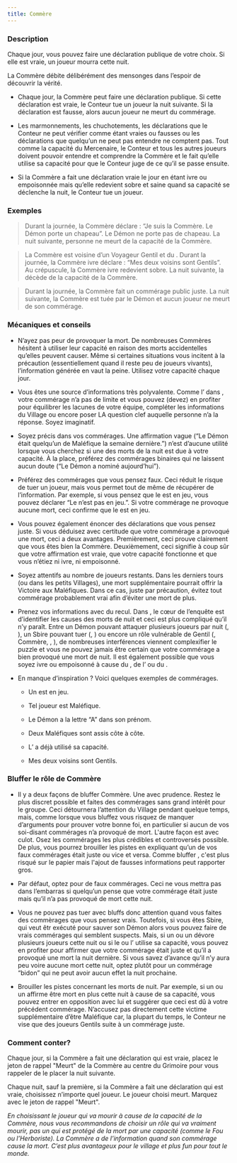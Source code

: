 ```yaml
---
title: Commère
---
```



<Role COMMERE header />

### Description

Chaque jour, vous pouvez faire une déclaration publique de votre choix. Si elle est vraie, un joueur mourra cette nuit.

La Commère débite délibérément des mensonges dans l’espoir de découvrir la vérité.

-   Chaque jour, la Commère peut faire une déclaration publique. Si cette déclaration est vraie, le Conteur tue un joueur la nuit suivante. Si la déclaration est fausse, alors aucun joueur ne meurt du commérage.

-   Les marmonnements, les chuchotements, les déclarations que le Conteur ne peut vérifier comme étant vraies ou fausses ou les déclarations que quelqu’un ne peut pas entendre ne comptent pas. Tout comme la capacité du Mercenaire, le Conteur et tous les autres joueurs doivent pouvoir entendre et comprendre la Commère et le fait qu’elle utilise sa capacité pour que le Conteur juge de ce qu’il se passe ensuite.

-   Si la Commère a fait une déclaration vraie le jour en étant ivre ou empoisonnée mais qu’elle redevient sobre et saine quand sa capacité se déclenche la nuit, le Conteur tue un joueur.

### Exemples

> Durant la journée, la Commère déclare : “Je suis la Commère. Le Démon porte un chapeau”. Le Démon ne porte pas de chapeau. La nuit suivante, personne ne meurt de la capacité de la Commère.

> La Commère est voisine d’un Voyageur Gentil et du <Role PACIFISTE />. Durant la journée, la Commère ivre déclare : “Mes deux voisins sont Gentils”. Au crépuscule, la Commère ivre redevient sobre. La nuit suivante, la <Role FEMME_DE_CHAMBRE /> décède de la capacité de la Commère.

> Durant la journée, la Commère fait un commérage public juste. La nuit suivante, la Commère est tuée par le Démon et aucun joueur ne meurt de son commérage.

### Mécaniques et conseils

- N’ayez pas peur de provoquer la mort. De nombreuses Commères hésitent à utiliser leur capacité en raison des morts accidentelles qu’elles peuvent causer. Même si certaines situations vous incitent à la précaution (essentiellement quand il reste peu de joueurs vivants), l’information générée en vaut la peine. Utilisez votre capacité chaque jour.

- Vous êtes une source d’informations très polyvalente. Comme l’<Role ARTISTE /> dans <Module SECTS_AND_VIOLETS />, votre commérage n’a pas de limite et vous pouvez (devez) en profiter pour équilibrer les lacunes de votre équipe, compléter les informations du Village ou encore poser LA question clef auquelle personne n’a la réponse. Soyez imaginatif.

- Soyez précis dans vos commérages. Une affirmation vague (“Le Démon était quelqu’un de Maléfique la semaine dernière.”) n’est d’aucune utilité lorsque vous cherchez si une des morts de la nuit est due à votre capacité. À la place, préférez des commérages binaires qui ne laissent aucun doute (“Le Démon a nominé aujourd’hui”).

- Préférez des commérages que vous pensez faux. Ceci réduit le risque de tuer un joueur, mais vous permet tout de même de récupérer de l’information. Par exemple, si vous pensez que le <Role PUKKA /> est en jeu, vous pouvez déclarer “Le <Role PUKKA /> n’est pas en jeu.”. Si votre commérage ne provoque aucune mort, ceci confirme que le <Role PUKKA /> est en jeu.

- Vous pouvez également énoncer des déclarations que vous pensez juste. Si vous déduisez avec certitude que votre commérage a provoqué une mort, ceci a deux avantages. Premièrement, ceci prouve clairement que vous êtes bien la Commère. Deuxièmement, ceci signifie à coup sûr que votre affirmation est vraie, que votre capacité fonctionne et que vous n’étiez ni ivre, ni empoisonné.

- Soyez attentifs au nombre de joueurs restants. Dans les derniers tours (ou dans les petits Villages), une mort supplémentaire pourrait offrir la Victoire aux Maléfiques. Dans ce cas, juste par précaution, évitez tout commérage probablement vrai afin d’éviter une mort de plus.

- Prenez vos informations avec du recul. Dans <Module BAD_MOON_RISING />, le cœur de l’enquête est d’identifier les causes des morts de nuit et ceci est plus compliqué qu’il n’y paraît. Entre un Démon pouvant attaquer plusieurs joueurs par nuit (<Role SHABALOTH />, <Role PO />), un Sbire pouvant tuer (<Role PARRAIN />, <Role ASSASSIN />) ou encore un rôle vulnérable de Gentil (<Role MAMIE />, Commère, <Role PARIEUR />, <Role INVENTEUR />), de nombreuses interférences viennent complexifier le puzzle et vous ne pouvez jamais être certain que votre commérage a bien provoqué une mort de nuit. Il est également possible que vous soyez ivre ou empoisonné à cause du <Role MARIN />, de l’<Role AUBERGISTE /> ou du <Role PUKKA />.

- En manque d’inspiration ? Voici quelques exemples de commérages.

    - Un <Role SHABALOTH /> est en jeu.

    - Tel joueur est Maléfique.

    - Le Démon a la lettre “A” dans son prénom.

    - Deux Maléfiques sont assis côte à côte.

    - L’<Role ASSASSIN /> a déjà utilisé sa capacité.

    - Mes deux voisins sont Gentils.

### Bluffer le rôle de Commère

- Il y a deux façons de bluffer Commère. Une avec prudence. Restez le plus discret possible et faites des commérages sans grand intérêt pour le groupe. Ceci détournera l’attention du Village pendant quelque temps, mais, comme lorsque vous bluffez <Role SOLDAT /> vous risquez de manquer d’arguments pour prouver votre bonne foi, en particulier si aucun de vos soi-disant commérages n’a provoqué de mort. L'autre façon est avec culot. Osez les commérages les plus crédibles et controversés possible. De plus, vous pourrez brouiller les pistes en expliquant qu’un de vos faux commérages était juste ou vice et versa. Comme bluffer <Role VOYANTE />, c'est plus risqué sur le papier mais l'ajout de fausses informations peut rapporter gros.

- Par défaut, optez pour de faux commérages. Ceci ne vous mettra pas dans l’embarras si quelqu’un pense que votre commérage était juste mais qu’il n’a pas provoqué de mort cette nuit.

- Vous ne pouvez pas tuer avec bluffs donc attention quand vous faites des commèrages que vous pensez vrais. Toutefois, si vous êtes Sbire, qui veut êtr exécuté pour sauver son Démon alors vous pouvez faire de vrais commérages qui semblent suspects. Mais, si un <Role SHABALOTH /> ou un <Role PO /> dévore plusieurs joueurs cette nuit ou si le <Role PARRAIN /> ou l’<Role ASSASSIN /> utilise sa capacité, vous pouvez en profiter pour affirmer que votre commérage était juste et qu’il a provoqué une mort la nuit dernière. Si vous savez d’avance qu’il n’y aura peu voire aucune mort cette nuit, optez plutôt pour un commérage “bidon” qui ne peut avoir aucun effet la nuit prochaine.

- Brouiller les pistes concernant les morts de nuit. Par exemple, si un <Role PARIEUR /> ou un <Role INVENTEUR /> affirme être mort en plus cette nuit à cause de sa capacité, vous pouvez entrer en opposition avec lui et suggérer que ceci est dû à votre précédent commérage. N’accusez pas directement cette victime supplémentaire d’être Maléfique car, la plupart du temps, le Conteur ne vise que des joueurs Gentils suite à un commérage juste.

### Comment conter?

Chaque jour, si la Commère a fait une déclaration qui est vraie, placez le jeton de rappel "Meurt" de la Commère au centre du Grimoire pour vous rappeler de le placer la nuit suivante.

Chaque nuit, sauf la première, si la Commère a fait une déclaration qui est vraie, choisissez n’importe quel joueur. Le joueur choisi meurt. Marquez avec le jeton de rappel "Meurt".

_En choisissant le joueur qui va mourir à cause de la capacité de la Commère, nous vous recommandons de choisir un rôle qui va vraiment mourir, pas un qui est protégé de la mort par une capacité (comme le Fou ou l’Herboriste). La Commère a de l’information quand son commérage cause la mort. C’est plus avantageux pour le village et plus fun pour tout le monde._
